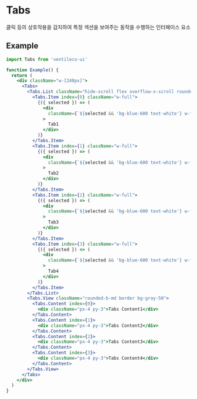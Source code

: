 
<Meta title="COMPONENTS/Tabs" />

# Tabs

클릭 등의 상호작용을 감지하여 특정 섹션을 보여주는 동작을 수행하는 인터페이스 요소

## Example

```jsx
import Tabs from 'ventileco-ui'

function Example() {
  return (
    <div className="w-[240px]">
      <Tabs>
        <Tabs.List className="hide-scroll flex overflow-x-scroll rounded-t-md border bg-blue-100">
          <Tabs.Item index={0} className="w-full">
            {({ selected }) => (
              <div
                className={`${selected && 'bg-blue-600 text-white'} w-full cursor-pointer px-4 py-3 text-center transition duration-200 hover:opacity-50`}
              >
                Tab1
              </div>
            )}
          </Tabs.Item>
          <Tabs.Item index={1} className="w-full">
            {({ selected }) => (
              <div
                className={`${selected && 'bg-blue-600 text-white'} w-full cursor-pointer px-4 py-3 text-center transition duration-200 hover:opacity-50`}
              >
                Tab2
              </div>
            )}
          </Tabs.Item>
          <Tabs.Item index={2} className="w-full">
            {({ selected }) => (
              <div
                className={`${selected && 'bg-blue-600 text-white'} w-full cursor-pointer px-4 py-3 text-center transition duration-200 hover:opacity-50`}
              >
                Tab3
              </div>
            )}
          </Tabs.Item>
          <Tabs.Item index={3} className="w-full">
            {({ selected }) => (
              <div
                className={`${selected && 'bg-blue-600 text-white'} w-full cursor-pointer px-4 py-3 text-center transition duration-200 hover:opacity-50`}
              >
                Tab4
              </div>
            )}
          </Tabs.Item>
        </Tabs.List>
        <Tabs.View className="rounded-b-md border bg-gray-50">
          <Tabs.Content index={0}>
            <div className="px-4 py-3">Tabs Content1</div>
          </Tabs.Content>
          <Tabs.Content index={1}>
            <div className="px-4 py-3">Tabs Content2</div>
          </Tabs.Content>
          <Tabs.Content index={2}>
            <div className="px-4 py-3">Tabs Content3</div>
          </Tabs.Content>
          <Tabs.Content index={3}>
            <div className="px-4 py-3">Tabs Content4</div>
          </Tabs.Content>
        </Tabs.View>
      </Tabs>
    </div>
  )
}
```
